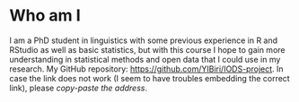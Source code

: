 
# Who am I

I am a PhD student in linguistics with some previous experience in R and RStudio as well as basic statistics, but with this course I hope to gain more understanding in statistical methods and open data that I could use in my research.   My GitHub repository: [https://github.com/YIBiri/IODS-project](https://github.com/YIBiri/IODS-project/).   In case the link does not work (I seem to have troubles embedding the correct link), please *copy-paste the address*.